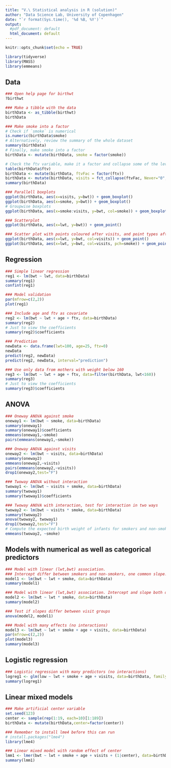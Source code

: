 ```yaml
---
title: "V.\ Statistical analysis in R (solution)"
author: "Data Science Lab, University of Copenhagen"
date: "`r format(Sys.time(), '%d %B, %Y')`"
output:
  #pdf_document: default
  html_document: default
---
```


```r
knitr::opts_chunk$set(echo = TRUE)
```

```r
library(tidyverse)
library(MASS)
library(emmeans)
```


## Data

```r
### Open help page for birthwt
?birthwt

### Make a tibble with the data
birthData <- as_tibble(birthwt)
birthData

### Make smoke into a factor
# Check if `smoke` is numerical
is.numeric(birthData$smoke)
# Alternatively, review the summary of the whole dataset
summary(birthData)
# Finally, make smoke into a factor
birthData <- mutate(birthData, smoke = factor(smoke))

# Check the ftv variable, make it a factor and collapse some of the levels
table(birthData$ftv)
birthData <- mutate(birthData, ftvFac = factor(ftv))
birthData <- mutate(birthData, visits = fct_collapse(ftvFac, Never="0", Once="1", other_level="MoreThanOnce"))
summary(birthData)

### Parallell boxplots
ggplot(birthData, aes(x=visits, y=bwt)) + geom_boxplot() 
ggplot(birthData, aes(x=smoke, y=bwt)) + geom_boxplot() 
# Groupwise boxplots
ggplot(birthData, aes(x=smoke:visits, y=bwt, col=smoke)) + geom_boxplot() 

### Scatterplot
ggplot(birthData, aes(x=lwt, y=bwt)) + geom_point() 

### Scatter plot with points coloured after visits, and point types after smoke status
ggplot(birthData, aes(x=lwt, y=bwt, col=visits)) + geom_point() 
ggplot(birthData, aes(x=lwt, y=bwt, col=visits, pch=smoke)) + geom_point() 
```

## Regression

```r
### Simple linear regression
reg1 <- lm(bwt ~ lwt, data=birthData) 
summary(reg1)
confint(reg1)

### Model validation
par(mfrow=c(2,2))
plot(reg1)

### Include age and ftv as covariate
reg2 <- lm(bwt ~ lwt + age + ftv, data=birthData)
summary(reg2)
# Just to view the coefficients
summary(reg2)$coefficients

### Prediction
newData <- data.frame(lwt=100, age=25, ftv=0)
newData
predict(reg2, newData)
predict(reg2, newData, interval="prediction")

### Use only data from mothers with weight below 160
reg3 <- lm(bwt ~ lwt + age + ftv, data=filter(birthData, lwt<160))
summary(reg3)
# Just to view the coefficients
summary(reg3)$coefficients
```


## ANOVA

```r
### Oneway ANOVA against smoke
oneway1 <- lm(bwt ~ smoke, data=birthData)
summary(oneway1)
summary(oneway1)$coefficients
emmeans(oneway1,~smoke)
pairs(emmeans(oneway1,~smoke))

### Oneway ANOVA against visits
oneway2 <- lm(bwt ~ visits, data=birthData)
summary(oneway2)
emmeans(oneway2,~visits)
pairs(emmeans(oneway2,~visits))
drop1(oneway2,test="F")

### Twoway ANOVA without interaction
twoway1 <- lm(bwt ~ visits + smoke, data=birthData)
summary(twoway1)
summary(twoway1)$coefficients    

### Twoway ANOVA with interaction, test for interaction in two ways
twoway2 <- lm(bwt ~ visits * smoke, data=birthData)
summary(twoway2)
anova(twoway2, twoway1)
drop1(twoway2,test="F")
# Compute the expected birth weight of infants for smokers and non-smokers, respectively, on average over the three levels of `visits`
emmeans(twoway2, ~smoke)
```

## Models with numerical as well as categorical predictors

```r
### Model with linear (lwt,bwt) association. 
### Intercept differ between smokers and non-smokers, one common slope.
model1 <- lm(bwt ~ lwt + smoke, data=birthData)
summary(model1)

### Model with linear (lwt,bwt) association. Intercept and slope both differ between visit groups
model2 <- lm(bwt ~ lwt * smoke, data=birthData)
summary(model2)

### Test if slopes differ between visit groups
anova(model2, model1)

### Model with many effects (no interactions)
model3 <- lm(bwt ~ lwt + smoke + age + visits, data=birthData)
par(mfrow=c(2,2))
plot(model3)
summary(model3)
```

## Logistic regression

```r
### Logistic regression with many predictors (no interactions)
logreg1 <- glm(low ~ lwt + smoke + age + visits, data=birthData, family="binomial")
summary(logreg1)
```


## Linear mixed models

```r
### Make artificial center variable
set.seed(123)
center <- sample(rep(1:19, each=10)[1:189])
birthData <- mutate(birthData,center=factor(center))

### Remember to install lme4 before this can run
# install.packages("lme4")
library(lme4)

### Linear mixed model with random effect of center
lmm1 <- lmer(bwt ~ lwt + smoke + age + visits + (1|center), data=birthData)
summary(lmm1)
```


